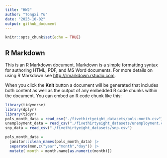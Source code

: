 ```yaml
---
title: "HW2"
author: "Tongxi Yu"
date: "2023-10-02"
output: github_document
---
```


```r
knitr::opts_chunk$set(echo = TRUE)
```

## R Markdown

This is an R Markdown document. Markdown is a simple formatting syntax for authoring HTML, PDF, and MS Word documents. For more details on using R Markdown see <http://rmarkdown.rstudio.com>.

When you click the **Knit** button a document will be generated that includes both content as well as the output of any embedded R code chunks within the document. You can embed an R code chunk like this:
```r
library(tidyverse)
library(dplyr)
library(tidyr)
pols_month_data = read_csv("./fivethirtyeight_datasets/pols-month.csv")
unemployment_data = read_csv("./fivethirtyeight_datasets/unemployment.csv")
snp_data = read_csv("./fivethirtyeight_datasets/snp.csv")
```
```r
pols_month_data = 
  janitor::clean_names(pols_month_data) |>
  separate(mon,c("year","month","day")) |>
  mutate( month = month.name[as.numeric(month)])
  
```


